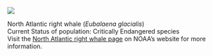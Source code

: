 ![](images/NARW.png)

North Atlantic right whale (*Eubalaena glacialis*)\
Current Status of population: Critically Endangered species\
Visit the [North Atlantic right whale page](https://www.fisheries.noaa.gov/species/north-atlantic-right-whale) on NOAA's website for more information.
